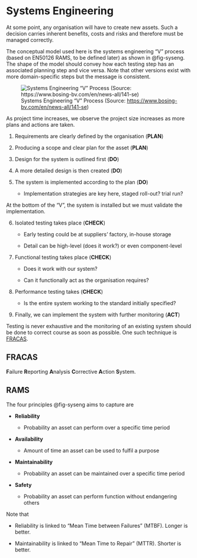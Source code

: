 # Systems Engineering

At some point, any organisation will have to create new assets.
Such a decision carries inherent benefits, costs and risks and therefore must
  be managed correctly.
  
The conceptual model used here is the systems engineering "V" process
  (based on EN50126 RAMS, to be defined later) as shown in @fig-syseng.
The shape of the model should convey how each testing step has an associated
  planning step and vice versa.
Note that other versions exist with more domain-specific steps but the message
  is consistent.

![Systems Engineering "V" Process (Source: <https://www.bosing-bv.com/en/news-all/141-se>)](../../images/syseng.jpg){#fig-syseng}

As project time increases, we observe the project size increases as more plans
  and actions are taken.

1. Requirements are clearly defined by the organisation (**PLAN**)

2. Producing a scope and clear plan for the asset (**PLAN**)

3. Design for the system is outlined first (**DO**)

4. A more detailed design is then created (**DO**)

5. The system is implemented according to the plan (**DO**)

    * Implementation strategies are key here, staged roll-out? trial run?
  
At the bottom of the "V", the system is installed but we must validate the
  implementation.
  
6. Isolated testing takes place (**CHECK**)

    * Early testing could be at suppliers' factory, in-house storage
  
    * Detail can be high-level (does it work?) or even component-level
    
7. Functional testing takes place (**CHECK**)

    * Does it work with our system?
  
    * Can it functionally act as the organisation requires?
  
8. Performance testing takes (**CHECK**)

    * Is the entire system working to the standard initially specified?
  
9. Finally, we can implement the system with further monitoring (**ACT**)

Testing is never exhaustive and the monitoring of an existing system should be
  done to correct course as soon as possible.
One such technique is [FRACAS][wiki_fracas].
  
::: {.callout-note}
## FRACAS
**F**ailure
**R**eporting
**A**nalysis
**C**orrective
**A**ction
**S**ystem.
:::

## RAMS

The four principles @fig-syseng aims to capture are

* **Reliability**
  
  * Probability an asset can perform over a specific time period

* **Availability**

  * Amount of time an asset can be used to fulfil a purpose

* **Maintainability**

  * Probability an asset can be maintained over a specific time period

* **Safety**

  * Probability an asset can perform function without endangering others

Note that

* Reliability is linked to "Mean Time between Failures" (MTBF).
  Longer is better.

* Maintainability is linked to "Mean Time to Repair" (MTTR).
  Shorter is better.


<!-- Links -->

[wiki_fracas]:
https://en.wikipedia.org/wiki/Failure_reporting,_analysis,_and_corrective_action_system
